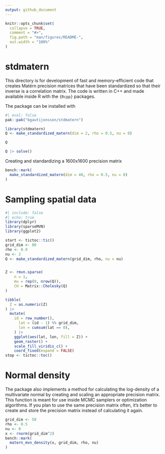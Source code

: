 ```yaml
---
output: github_document
---
```


<!-- README.md is generated from README.Rmd. Please edit that file -->

```r
knitr::opts_chunk$set(
  collapse = TRUE,
  comment = "#>",
  fig.path = "man/figures/README-",
  out.width = "100%"
)
```


# stdmatern

This directory is for development of fast and memory-efficient code that creates Matérn precision matrices that have been standardized so that their inverse is a correlation matrix. The code is written in C++ and made available inside R with the `{Rcpp}` packages.

The package can be installed with 

```r
#| eval: false
pak::pak("bgautijonsson/stdmatern")
```



```r
library(stdmatern)
Q <- make_standardized_matern(dim = 2, rho = 0.5, nu = 0)
```

```r
Q
```

```r
Q |> solve()
```

Creating and standardizing a 1600x1600 precision matrix

```r
bench::mark(
  make_standardized_matern(dim = 40, rho = 0.5, nu = 0)
)
```


# Sampling spatial data


```r
#| include: false
#| echo: true
library(dplyr)
library(sparseMVN)
library(ggplot2)
```

```r
start <- tictoc::tic()
grid_dim <- 80
rho <- 0.9
nu <- 2
Q <- make_standardized_matern(grid_dim, rho, nu = nu)


Z <- rmvn.sparse(
    n = 1,
    mu = rep(0, nrow(Q)),
    CH = Matrix::Cholesky(Q)
)

tibble(
  Z = as.numeric(Z)
) |> 
  mutate(
    id = row_number(),
      lat = (id - 1) %% grid_dim,
      lon = cumsum(lat == 0),
    ) |> 
    ggplot(aes(lat, lon, fill = Z)) +
    geom_raster() +
    scale_fill_viridis_c() +
    coord_fixed(expand = FALSE)
stop <- tictoc::toc()
```


# Normal density

The package also implements a method for calculating the log-density of a multivariate normal by creating and scaling an appropriate precision matrix. This function is meant for use inside MCMC samplers or optimization algorithms. If you plan to use the same precision matrix often, it's better to create and store the precision matrix instead of calculating it again.

```r
grid_dim <- 50
rho <- 0.5
nu <- 0
x <- rnorm(grid_dim^2)
bench::mark(
  matern_mvn_density(x, grid_dim, rho, nu)
)
```

